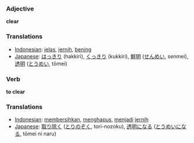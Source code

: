 === Adjective ===

'''clear'''

=== Translations ===
*[[Indonesian]]: [[jelas]], [[jernih]], [[bening]]
*[[Japanese]]: [[はっきり]] (hakkiri), [[くっきり]] (kukkiri), [[鮮明]] ([[せんめい]], senmei), [[透明]] ([[とうめい]], tōmei)

=== Verb ===

'''to clear'''

=== Translations ===
*[[Indonesian]]: [[bersih|membersihkan]], [[hapus|menghapus]], [[jadi|menjadi]] [[jernih]]
*[[Japanese]]: [[取り除く]] ([[とりのぞく]], tori-nozoku), [[透明]]になる ([[とうめい]]になる, tōmei ni naru)
